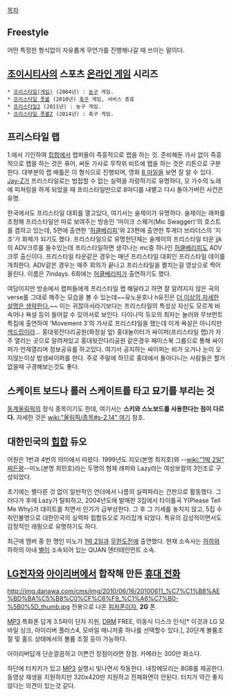 [[목차]]
== Freestyle ==
어떤 특정한 형식없이 자유롭게 무언가를 진행해나갈 때 쓰이는 말이다.

== [[조이시티]]사의 스포츠 [[온라인 게임]] 시리즈 ==
 * [[프리스타일(게임)]] (2004년) : [[농구]] 게임.
 * [[프리스타일 풋볼]] (2010년) [[축구]] 게임, 서비스 종료
 * [[프리스타일2]] (2011년) : 농구 게임.
 * [[프리스타일 풋볼Z]] (2014년) : 축구 게임.

== 프리스타일 랩 ==
1.에서 기인하여 [[힙합]]에서 랩퍼들이 즉흥적으로 랩을 하는 것. 준비해둔 가사 없이 즉흥적으로 랩을 하는 것은 퓨어, 써둔 가사로 무작위 비트에 랩을 하는 것은 리튼으로 구분한다. 대부분의 랩 배틀은 이 형식으로 진행되며, 영화 [[8 마일]]을 보면 잘 알 수 있다. [[Jay-Z]]가 프리스타일로는 범접할 수 없는 실력을 자랑하기로 유명하다, 모 가수의 노래에 피쳐링을 하게 되었을 때 프리스타일만으로 8마디를 내뱉고 다시 돌아가버린 사건은 유명.

한국에서도 프리스타일 대회를 열고있다, 여기서는 술제이가 유명하다. 술제이는 래퍼를 초청해 프리스타일만 따로 보여주는 방송인 '마이크 스웨거(Mic Swagger)'의 호스트를 겸하고 있는데, 5편에 출연한 '[[허클베리피]]'와 23편에 출연한 투게더 브라더스의 '지조'가 화제가 되기도 했다. 프리스타일으로 유명한단체는 술제이의 프리스타일 타운 jjk의 ADV크루를 들수있는데 프리스타일하면 생각나는 mc중 하나인 [[허클베리피]]도 ADV크루 출신이다. 프리스타일 타운같은 경우는 매년 프리스타일 대회인 프리스타일 데이를 개최한다. ADV같은 경우는 매주 회의가 끝나고 프리스타일을 펼치는걸 영상으로 찍어 올린다. 이름은 7indays. 6회에는 [[허클베리피]]가 출연하기도 했다.

여담이지만 방송에서 랩퍼들에게 프리스타일 랩 해달라고 하면 잘 알려지지 않은 곡의 verse를 그대로 해주는 모습을 볼 수 있는데~~유노윤호나 h유진은 [[더 이상의 자세한 설명은 생략한다.]]~~ 이는 귀찮아서라기보다는 프리스타일의 특성상 자신도 모르게 비속어나 욕설 등이 들어갈 수 있어서로 보인다. 다이나믹 듀오의 최자는 놀러와 무브먼트 특집에 출연하여 'Movement 3'의 가사로 프리스타일을 했는데 이게 욕설은 아니지만 [[섹드립]]이라...
홍대윗잔다리공원(화장실 앞) 홍대놀이터가 싸이퍼(프리스타일 랩)가 자주 열리는 곳으로 알려져있고 홍대윗잔다리공원 같은경우 페이스북 그룹으로 통해 싸이퍼가 언제열리며 정보공유를 하고있다. 여기서 공지하는 싸이퍼는 비가 오거나 눈이 오지않는이상 밤샘싸이퍼를 한다. 주로 주말에 하므로 홍대에서 돌아다니는 사람들은 할거없을때 구경해보는것도 좋다.

== 스케이트 보드나 롤러 스케이트를 타고 묘기를 부리는 것 ==
[[동계올림픽]]의 정식 종목이기도 한데, 여기서는 '''스키와 스노보드를 사용한다는 점이 다르다.''' 자세한 것은 [[wiki:"올림픽/종목#s-2.14" 여기]] 참조.

== 대한민국의 [[힙합]] 듀오 ==
어원은 1번과 4번의 의미에서 따왔다. 1999년도 지오(본명 최지호)와 --[[wiki:"1박 2일" 찌든왕]]--미노(본명 최민호)라는 두명의 형제 래퍼와 Lazy라는 여성보컬의 3인조로 구성되었다.

초기에는 별다른 것 없이 일반적인 언더에서 나름의 실력파라는 간판으로 활동했다. 그러다가 후에 Lazy가 탈퇴하고, 2004년도에 발매한 3집에서 타이틀곡 Y(Please Tell Me Why)가 대히트를 치면서 인기가 급부상한다. 그 후 그 기세를 놓치지 않고, 5집 수취인불명으로 대한민국의 실력파 힙합듀오로 자리잡게 되었다. 특유의 감성적이면서도 감정적인 래핑으로 유명하기도 하다.

최근에 멤버 중 한 명인 미노가 [[1박 2일]]과 [[무한도전]]에 출연했다. 현재 소속사는 [[하하]]와 하하의 아내 [[별]]이 소속되어 있는 QUAN 엔터테인먼트 소속.

== [[LG전자]]와 [[아이리버]]에서 합작해 만든 [[휴대 전화]] ==
http://img.danawa.com/cms/img/2010/06/16/20100611_%C7%C1%B8%AE%BD%BA%C5%B8%C0%CF%C6%F9_%C1%A6%C7%B0-%5B0%5D_thumb.jpg
[[LG U+|]] 전용으로 나온 [[피처폰]]이자, '''2G''' 폰.

[[MP3]] 특화폰 답게 3.5파이 단자 지원, [[DRM]] FREE, 이동식 디스크 인식[* 이것과 LG 모바일 싱크, 아이리버 플러스4, 모바일 매니저중 하나를 선택할수 있다.], 20단계 볼륨조절 및 홀드 상태에서의 볼륨 조절 등이 가능하다.

아이리버답게 단순깔끔하고 이쁜건 장점이라면 장점. 카메라는 300만 화소다.

하단에 터치키가 있고 [[MP3]] 실행시 빛나면서 작동한다. 내장메모리는 8GB를 제공한다. 동영상 재생을 지원하지만 320x420만 지원하고 전체화면이 안된다. 터치가 약간 좋지 않다는 의견이 있는것 같다.
